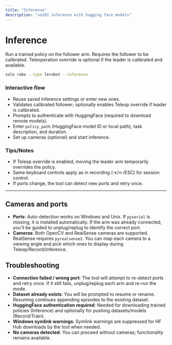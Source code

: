 ```yaml
---
title: "Inference"
description: "so101 inference with hugging face models"
---
```



# Inference

Run a trained policy on the follower arm. Requires the follower to be calibrated. Teleoperation override is optional if the leader is calibrated and available.

```bash
solo robo --type lerobot --inference
```

### Interactive flow
- Reuse saved Inference settings or enter new ones.
- Validates calibrated follower; optionally enables Teleop override if leader is calibrated.
- Prompts to authenticate with HuggingFace (required to download remote models).
- Enter `policy_path` (HuggingFace model ID or local path), task description, and duration.
- Set up cameras (optional) and start inference.

### Tips/Notes
- If Teleop override is enabled, moving the leader arm temporarily overrides the policy.
- Same keyboard controls apply as in recording (→/←/ESC) for session control.
- If ports change, the tool can detect new ports and retry once.

---

## Cameras and ports

- **Ports**: Auto-detection works on Windows and Unix. If `pyserial` is missing, it is installed automatically. If the arm was already connected, you'll be guided to unplug/replug to identify the correct port.
- **Cameras**: Both OpenCV and RealSense cameras are supported. RealSense requires `pyrealsense2`. You can map each camera to a viewing angle and pick which ones to display during Teleop/Record/Inference.

## Troubleshooting

- **Connection failed / wrong port**: The tool will attempt to re-detect ports and retry once. If it still fails, unplug/replug each arm and re-run the mode.
- **Dataset already exists**: You will be prompted to resume or rename. Resuming continues appending episodes to the existing dataset.
- **HuggingFace authentication required**: Needed for downloading trained policies (Inference) and optionally for pushing datasets/models (Record/Train).
- **Windows symlink warnings**: Symlink warnings are suppressed for HF Hub downloads by the tool when needed.
- **No cameras detected**: You can proceed without cameras; functionality remains available.